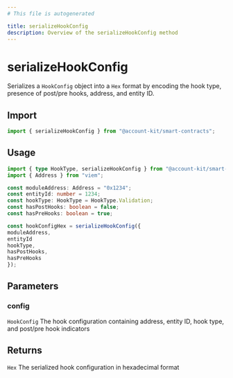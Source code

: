 ```yaml
---
# This file is autogenerated

title: serializeHookConfig
description: Overview of the serializeHookConfig method
---
```


# serializeHookConfig

Serializes a `HookConfig` object into a `Hex` format by encoding the hook type, presence of post/pre hooks, address, and entity ID.

## Import

```ts
import { serializeHookConfig } from "@account-kit/smart-contracts";
```

## Usage

```ts
import { type HookType, serializeHookConfig } from "@account-kit/smart-contracts";
import { Address } from "viem";

const moduleAddress: Address = "0x1234";
const entityId: number = 1234;
const hookType: HookType = HookType.Validation;
const hasPostHooks: boolean = false;
const hasPreHooks: boolean = true;

const hookConfigHex = serializeHookConfig({
moduleAddress,
entityId
hookType,
hasPostHooks,
hasPreHooks
});
```

## Parameters

### config

`HookConfig`
The hook configuration containing address, entity ID, hook type, and post/pre hook indicators

## Returns

`Hex`
The serialized hook configuration in hexadecimal format
